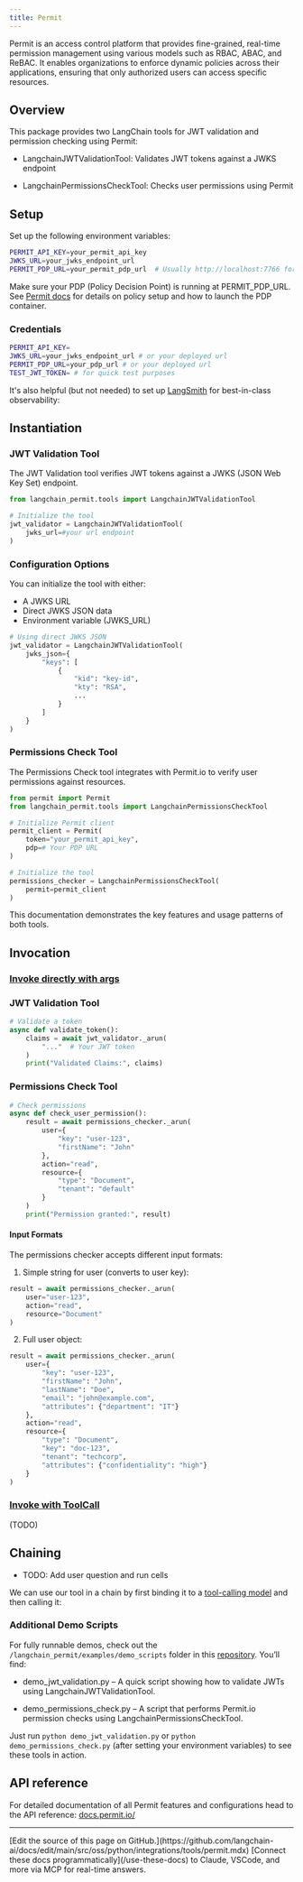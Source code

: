 ```yaml
---
title: Permit
---
```


Permit is an access control platform that provides fine-grained, real-time permission management using various models such as RBAC, ABAC, and ReBAC. It enables organizations to enforce dynamic policies across their applications, ensuring that only authorized users can access specific resources.

## Overview

This package provides two LangChain tools for JWT validation and permission checking using Permit:

* LangchainJWTValidationTool: Validates JWT tokens against a JWKS endpoint

* LangchainPermissionsCheckTool: Checks user permissions using Permit

## Setup

Set up the following environment variables:

```bash
PERMIT_API_KEY=your_permit_api_key
JWKS_URL=your_jwks_endpoint_url
PERMIT_PDP_URL=your_permit_pdp_url  # Usually http://localhost:7766 for local development or your real deployment
```

Make sure your PDP (Policy Decision Point) is running at PERMIT_PDP_URL.
See [Permit docs](https://docs.permit.io/concepts/pdp/overview/) for details on policy setup and how to launch the PDP container.

### Credentials

```bash
PERMIT_API_KEY=
JWKS_URL=your_jwks_endpoint_url # or your deployed url
PERMIT_PDP_URL=your_pdp_url # or your deployed url
TEST_JWT_TOKEN= # for quick test purposes
```

It's also helpful (but not needed) to set up [LangSmith](https://smith.langchain.com/) for best-in-class observability:

## Instantiation

### JWT Validation Tool

The JWT Validation tool verifies JWT tokens against a JWKS (JSON Web Key Set) endpoint.

```python
from langchain_permit.tools import LangchainJWTValidationTool

# Initialize the tool
jwt_validator = LangchainJWTValidationTool(
    jwks_url=#your url endpoint
)
```

### Configuration Options

You can initialize the tool with either:

* A JWKS URL
* Direct JWKS JSON data
* Environment variable (JWKS_URL)

```python
# Using direct JWKS JSON
jwt_validator = LangchainJWTValidationTool(
    jwks_json={
        "keys": [
            {
                "kid": "key-id",
                "kty": "RSA",
                ...
            }
        ]
    }
)
```

### Permissions Check Tool

The Permissions Check tool integrates with Permit.io to verify user permissions against resources.

```python
from permit import Permit
from langchain_permit.tools import LangchainPermissionsCheckTool

# Initialize Permit client
permit_client = Permit(
    token="your_permit_api_key",
    pdp=# Your PDP URL
)

# Initialize the tool
permissions_checker = LangchainPermissionsCheckTool(
    permit=permit_client
)
```

This documentation demonstrates the key features and usage patterns of both tools.

## Invocation

### [Invoke directly with args](https://docs.permit.io/)

### JWT Validation Tool

```python
# Validate a token
async def validate_token():
    claims = await jwt_validator._arun(
        "..."  # Your JWT token
    )
    print("Validated Claims:", claims)
```

### Permissions Check Tool

```python
# Check permissions
async def check_user_permission():
    result = await permissions_checker._arun(
        user={
            "key": "user-123",
            "firstName": "John"
        },
        action="read",
        resource={
            "type": "Document",
            "tenant": "default"
        }
    )
    print("Permission granted:", result)
```

#### Input Formats

The permissions checker accepts different input formats:

1. Simple string for user (converts to user key):

```python
result = await permissions_checker._arun(
    user="user-123",
    action="read",
    resource="Document"
)
```

2. Full user object:

```python
result = await permissions_checker._arun(
    user={
        "key": "user-123",
        "firstName": "John",
        "lastName": "Doe",
        "email": "john@example.com",
        "attributes": {"department": "IT"}
    },
    action="read",
    resource={
        "type": "Document",
        "key": "doc-123",
        "tenant": "techcorp",
        "attributes": {"confidentiality": "high"}
    }
)
```

### [Invoke with ToolCall](https://docs.permit.io/)

(TODO)

## Chaining

* TODO: Add user question and run cells

We can use our tool in a chain by first binding it to a [tool-calling model](https://docs.permit.io/) and then calling it:

<ChatModelTabs customVarName="llm" />

### Additional Demo Scripts

For fully runnable demos, check out the `/langchain_permit/examples/demo_scripts` folder in this [repository](https://github.com/permitio/langchain-permit). You’ll find:

* demo_jwt_validation.py – A quick script showing how to validate JWTs using LangchainJWTValidationTool.

* demo_permissions_check.py – A script that performs Permit.io permission checks using LangchainPermissionsCheckTool.

Just run `python demo_jwt_validation.py` or `python demo_permissions_check.py` (after setting your environment variables) to see these tools in action.

## API reference

For detailed documentation of all Permit features and configurations head to the API reference: [docs.permit.io/](https://docs.permit.io/)

---

<Callout icon="pen-to-square" iconType="regular">
    [Edit the source of this page on GitHub.](https://github.com/langchain-ai/docs/edit/main/src/oss/python/integrations/tools/permit.mdx)
</Callout>
<Tip icon="terminal" iconType="regular">
    [Connect these docs programmatically](/use-these-docs) to Claude, VSCode, and more via MCP for    real-time answers.
</Tip>
